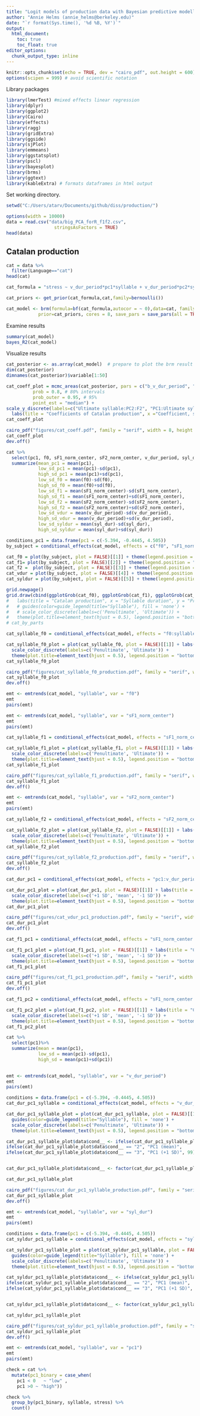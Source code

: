 ```yaml
---
title: "Logit models of production data with Bayesian predictive modelling"
author: "Annie Helms (annie_helms@berkeley.edu)"
date: "`r format(Sys.time(), '%d %B, %Y')`"
output:
  html_document:
    toc: true
    toc_float: true
editor_options: 
  chunk_output_type: inline
---
```


```r
knitr::opts_chunk$set(echo = TRUE, dev = "cairo_pdf", out.height = 600)
options(scipen = 999) # avoid scientific notation
```

Library packages

```r
library(lmerTest) #mixed effects linear regression
library(dplyr)
library(ggplot2)
library(Cairo)
library(effects)
library(ragg)
library(gridExtra)
library(ggside)
library(sjPlot)
library(emmeans)
library(ggstatsplot)
library(pscl)
library(bayesplot)
library(brms)
library(ggtext)
library(kableExtra) # formats dataframes in html output
```

Set working directory.

```r
setwd("C:/Users/atarv/Documents/github/diss/production/")
```


```r
options(width = 10000)
data = read.csv("data/big_PCA_forR_f1f2.csv", 
                  stringsAsFactors = TRUE)
head(data)
```

## Catalan production

```r
cat = data %>%
  filter(Language=="cat")
head(cat)

```

```r
cat_formula = "stress ~ v_dur_period*pc1*syllable + v_dur_period*pc2*syllable + f0*pc1*syllable + f0*pc2*syllable + syl_dur*pc1*syllable + syl_dur*pc2*syllable + sF1_norm_center*pc1*syllable + sF1_norm_center*pc2*syllable + sF2_norm_center*pc1*syllable + sF2_norm_center*pc2*syllable + (v_dur_period * syllable + f0 * syllable + syl_dur * syllable + sF1_norm_center*syllable + sF2_norm_center*syllable|partID)"

cat_priors <- get_prior(cat_formula,cat,family=bernoulli())

cat_model <- brm(formula=bf(cat_formula,autocor = ~ 0),data=cat, family=bernoulli(), 
            prior=cat_priors, cores = 8, save_pars = save_pars(all = TRUE), iter=4000)
```

Examine results

```r
summary(cat_model)
bayes_R2(cat_model)
```

Visualize results

```r
cat_posterior <- as.array(cat_model)  # prepare to plot the brm result
dim(cat_posterior)
dimnames(cat_posterior)$variable[1:50]
```

```r
cat_coeff_plot = mcmc_areas(cat_posterior, pars = c("b_v_dur_period", "b_pc1", "b_syllableult", "b_pc2", "b_f0", "b_syl_dur", "b_sF1_norm_center", "b_sF2_norm_center", "b_v_dur_period:pc1", "b_v_dur_period:syllableult", "b_pc1:syllableult", "b_v_dur_period:pc2", "b_syllableult:pc2", "b_pc1:f0", "b_syllableult:f0", "b_pc2:f0", "b_pc1:syl_dur", "b_syllableult:syl_dur", "b_pc2:syl_dur", "b_pc1:sF1_norm_center", "b_syllableult:sF1_norm_center", "b_pc2:sF1_norm_center","b_pc1:sF2_norm_center", "b_syllableult:sF2_norm_center", "b_pc2:sF2_norm_center", "b_v_dur_period:pc1:syllableult", "b_v_dur_period:syllableult:pc2", "b_pc1:syllableult:f0", "b_syllableult:pc2:f0", "b_pc1:syllableult:syl_dur", "b_syllableult:pc2:syl_dur", "b_pc1:syllableult:sF1_norm_center", "b_syllableult:pc2:sF1_norm_center", "b_pc1:syllableult:sF2_norm_center", "b_syllableult:pc2:sF2_norm_center"), 
          prob = 0.8, # 80% intervals
          prob_outer = 0.95, # 95%
          point_est = "median") +
scale_y_discrete(labels=c("Ultimate syllable:PC2:F2", "PC1:Ultimate syllable:F2", "Ultimate syllable:PC2:F1", "PC1:Ultimate syllable:F1", "Ultimate syllable:PC2:Syllable duration", "PC1:Ultimate syllable:Syllable duration", "Ultimate syllable:PC2:F0", "PC1:Ultimate syllable:F0", "Vowel duration (periodic):Ultimate syllable:PC2", "Vowel duration (periodic):PC1:Ultimate syllable", "PC2:F2", "Ultimate syllable:F2","PC1:F2", "PC2:F1", "Ultimate syllable:F1", "PC1:F1", "PC2:Syllable duration", "Ultimate syllable:Syllable duration", "PC1:Syllable duration", "PC2:F0", "Ultimate syllable:F0", "PC1:F0", "Ultimate syllable:PC2", "Vowel duration (periodic):PC2", "PC1:Ultimate syllable", "Vowel duration (periodic):Ultimate syllable", "Vowel duration (periodic):PC1", "F2", "F1", "Syllable duration", "F0", "PC2", "Ultimate syllable", "PC1", "Vowel duration (periodic)"), limits=rev) +
  labs(title = "Coefficients of Catalan production", x ="Coefficient, sd(Stress)") +theme(plot.title=element_text(hjust = 0.5))
cat_coeff_plot
```
```r
cairo_pdf("figures/cat_coeff.pdf", family = "serif", width = 8, height = 6)
cat_coeff_plot
dev.off()
```
```r
cat %>%
  select(pc1, f0, sF1_norm_center, sF2_norm_center, v_dur_period, syl_dur)%>%
  summarize(mean_pc1 = mean(pc1),
            low_sd_pc1 = mean(pc1)-sd(pc1),
            high_sd_pc1 = mean(pc1)+sd(pc1),
            low_sd_f0 = mean(f0)-sd(f0),
            high_sd_f0 = mean(f0)+sd(f0),
            low_sd_f1 = mean(sF1_norm_center)-sd(sF1_norm_center),
            high_sd_f1 = mean(sF1_norm_center)+sd(sF1_norm_center),
            low_sd_f2 = mean(sF2_norm_center)-sd(sF2_norm_center),
            high_sd_f2 = mean(sF2_norm_center)+sd(sF2_norm_center),
            low_sd_vdur = mean(v_dur_period)-sd(v_dur_period),
            high_sd_vdur = mean(v_dur_period)+sd(v_dur_period),
            low_sd_syldur = mean(syl_dur)-sd(syl_dur),
            high_sd_syldur = mean(syl_dur)+sd(syl_dur))
```
```r
conditions_pc1 = data.frame(pc1 = c(-5.394, -0.4445, 4.505))
by_subject = conditional_effects(cat_model, effects = c("f0", "sF1_norm_center", "sF2_norm_center", "v_dur_period", "syl_dur"), conditions = conditions_pc1)
```

```r
cat_f0 = plot(by_subject, plot = FALSE)[[1]] + theme(legend.position = "none") + xlim(-1.32201, 1.32147)
cat_f1= plot(by_subject, plot = FALSE)[[2]] + theme(legend.position = "none") + xlim(-0.244588, 0.09811737)
cat_f2 =  plot(by_subject, plot = FALSE)[[3]] + theme(legend.position = "none") + xlim(-0.1204947, 0.692393)
cat_vdur = plot(by_subject, plot = FALSE)[[4]] + theme(legend.position = "none")+xlim(-2.629341, 2.866584)
cat_syldur = plot(by_subject, plot = FALSE)[[5]] + theme(legend.position = "none") + xlim(-1.63065, 0.9310102)

grid.newpage()
grid.draw(cbind(ggplotGrob(cat_f0), ggplotGrob(cat_f1), ggplotGrob(cat_f2), ggplotGrob(cat_vdur), ggplotGrob(cat_syldur), size = "last"))
#   labs(title = "Catalan production", x = "Syllable duration", y = "Proportion stressed") +
#   # guides(color=guide_legend(title="Syllable"), fill = 'none') +
#   # scale_color_discrete(labels=c('Penultimate', 'Ultimate')) +
#   theme(plot.title=element_text(hjust = 0.5), legend.position = "bottom")
# cat_by_parts
```


```r
cat_syllable_f0 = conditional_effects(cat_model, effects = "f0:syllable", int_conditions = "syllable")
```

```r
cat_syllable_f0_plot = plot(cat_syllable_f0, plot = FALSE)[[1]] + labs(title = "Catalan production", x = "F0", y = "Proportion stressed") + guides(color=guide_legend(title="Syllable"), fill = 'none') +
  scale_color_discrete(labels=c('Penultimate', 'Ultimate')) +
  theme(plot.title=element_text(hjust = 0.5), legend.position = "bottom")
cat_syllable_f0_plot
```


```r
cairo_pdf("figures/cat_syllable_f0_production.pdf", family = "serif", width = 8, height = 6)
cat_syllable_f0_plot
dev.off()
```


```r
emt <- emtrends(cat_model, "syllable", var = "f0")
emt
pairs(emt)
```

```r
emt <- emtrends(cat_model, "syllable", var = "sF1_norm_center")
emt
pairs(emt)
```

```r
cat_syllable_f1 = conditional_effects(cat_model, effects = "sF1_norm_center:syllable", int_conditions = "syllable")
```

```r
cat_syllable_f1_plot = plot(cat_syllable_f1, plot = FALSE)[[1]] + labs(title = "Catalan production", x = "Normalized F1", y = "Proportion stressed") + guides(color=guide_legend(title="Syllable"), fill = 'none') +
  scale_color_discrete(labels=c('Penultimate', 'Ultimate')) +
  theme(plot.title=element_text(hjust = 0.5), legend.position = "bottom")
cat_syllable_f1_plot
```
```r
cairo_pdf("figures/cat_syllable_f1_production.pdf", family = "serif", width = 8, height = 6)
cat_syllable_f1_plot
dev.off()
```
```r
emt <- emtrends(cat_model, "syllable", var = "sF2_norm_center")
emt
pairs(emt)
```


```r
cat_syllable_f2 = conditional_effects(cat_model, effects = "sF2_norm_center:syllable", int_conditions = "syllable")
```

```r
cat_syllable_f2_plot = plot(cat_syllable_f2, plot = FALSE)[[1]] + labs(title = "Catalan production", x = "Normalized F2", y = "Proportion stressed") + guides(color=guide_legend(title="Syllable"), fill = 'none') +
  scale_color_discrete(labels=c('Penultimate', 'Ultimate')) +
  theme(plot.title=element_text(hjust = 0.5), legend.position = "bottom")
cat_syllable_f2_plot
```
```r
cairo_pdf("figures/cat_syllable_f2_production.pdf", family = "serif", width = 8, height = 6)
cat_syllable_f2_plot
dev.off()
```

```r
cat_dur_pc1 = conditional_effects(cat_model, effects = "pc1:v_dur_period", int_conditions = "pc1")
```

```r
cat_dur_pc1_plot = plot(cat_dur_pc1, plot = FALSE)[[1]] + labs(title = "Catalan production", x = "PC1", y = "Proportion stressed") + guides(color=guide_legend(title="Vowel duration (periodic)"), fill = 'none') +
  scale_color_discrete(labels=c('+1 SD', 'mean', '-1 SD')) +
  theme(plot.title=element_text(hjust = 0.5), legend.position = "bottom")
cat_dur_pc1_plot
```

```r
cairo_pdf("figures/cat_vdur_pc1_production.pdf", family = "serif", width = 8, height = 6)
cat_dur_pc1_plot
dev.off()
```

```r
cat_f1_pc1 = conditional_effects(cat_model, effects = "sF1_norm_center:pc1", int_conditions = "pc1")
```

```r
cat_f1_pc1_plot = plot(cat_f1_pc1, plot = FALSE)[[1]] + labs(title = "Catalan production", x = "Normalized F1", y = "Proportion stressed") + guides(color=guide_legend(title="PC1"), fill = 'none') +
  scale_color_discrete(labels=c('+1 SD', 'mean', '-1 SD')) +
  theme(plot.title=element_text(hjust = 0.5), legend.position = "bottom")
cat_f1_pc1_plot
```


```r
cairo_pdf("figures/cat_f1_pc1_production.pdf", family = "serif", width = 8, height = 6)
cat_f1_pc1_plot
dev.off()
```
```r
cat_f1_pc2 = conditional_effects(cat_model, effects = "sF1_norm_center:pc2", int_conditions = "pc2")
```

```r
cat_f1_pc2_plot = plot(cat_f1_pc2, plot = FALSE)[[1]] + labs(title = "Catalan production", x = "Normalized F1", y = "Proportion stressed") + guides(color=guide_legend(title="PC2"), fill = 'none') +
  scale_color_discrete(labels=c('+1 SD', 'mean', '-1 SD')) +
  theme(plot.title=element_text(hjust = 0.5), legend.position = "bottom")
cat_f1_pc2_plot
```

```r
cat %>%
  select(pc1)%>%
  summarize(mean = mean(pc1),
            low_sd = mean(pc1)-sd(pc1),
            high_sd = mean(pc1)+sd(pc1))
  
```
```r
emt <- emtrends(cat_model, "syllable", var = "v_dur_period")
emt
pairs(emt)
```

```r
conditions = data.frame(pc1 = c(-5.394, -0.4445, 4.505))
cat_dur_pc1_syllable = conditional_effects(cat_model, effects = "v_dur_period:syllable", conditions = conditions)
```

```r
cat_dur_pc1_syllable_plot = plot(cat_dur_pc1_syllable, plot = FALSE)[[1]] + labs(title = "Catalan production", x = "Vowel duration (periodic)", y = "Proportion stressed") +
  guides(color=guide_legend(title="Syllable"), fill = 'none') +
  scale_color_discrete(labels=c('Penultimate', 'Ultimate')) +
  theme(plot.title=element_text(hjust = 0.5), legend.position = "bottom")

cat_dur_pc1_syllable_plot$data$cond__ <- ifelse(cat_dur_pc1_syllable_plot$data$cond__ == "1", "PC1 (-1 SD)",
ifelse(cat_dur_pc1_syllable_plot$data$cond__ == "2", "PC1 (mean)",
ifelse(cat_dur_pc1_syllable_plot$data$cond__ == "3", "PC1 (+1 SD)", 99)))


cat_dur_pc1_syllable_plot$data$cond__ <- factor(cat_dur_pc1_syllable_plot$data$cond__, levels = c("PC1 (-1 SD)", "PC1 (mean)", "PC1 (+1 SD)"))

cat_dur_pc1_syllable_plot
```

```r
cairo_pdf("figures/cat_dur_pc1_syllable_production.pdf", family = "serif", width = 8, height = 6)
cat_dur_pc1_syllable_plot
dev.off()
```

```r
emt <- emtrends(cat_model, "syllable", var = "syl_dur")
emt
pairs(emt)
```

```r
conditions = data.frame(pc1 = c(-5.394, -0.4445, 4.505))
cat_syldur_pc1_syllable = conditional_effects(cat_model, effects = "syl_dur:syllable", conditions = conditions)
```

```r
cat_syldur_pc1_syllable_plot = plot(cat_syldur_pc1_syllable, plot = FALSE)[[1]] + labs(title = "Catalan production", x = "Vowel duration (periodic)", y = "Proportion stressed") +
  guides(color=guide_legend(title="Syllable"), fill = 'none') +
  scale_color_discrete(labels=c('Penultimate', 'Ultimate')) +
  theme(plot.title=element_text(hjust = 0.5), legend.position = "bottom")

cat_syldur_pc1_syllable_plot$data$cond__ <- ifelse(cat_syldur_pc1_syllable_plot$data$cond__ == "1", "PC1 (-1 SD)",
ifelse(cat_syldur_pc1_syllable_plot$data$cond__ == "2", "PC1 (mean)",
ifelse(cat_syldur_pc1_syllable_plot$data$cond__ == "3", "PC1 (+1 SD)", 99)))


cat_syldur_pc1_syllable_plot$data$cond__ <- factor(cat_syldur_pc1_syllable_plot$data$cond__, levels = c("PC1 (-1 SD)", "PC1 (mean)", "PC1 (+1 SD)"))

cat_syldur_pc1_syllable_plot
```

```r
cairo_pdf("figures/cat_syldur_pc1_syllable_production.pdf", family = "serif", width = 8, height = 6)
cat_syldur_pc1_syllable_plot
dev.off()
```





```r
emt <- emtrends(cat_model, "syllable", var = "pc1")
emt
pairs(emt)
```


```r
check = cat %>%
  mutate(pc1_binary = case_when(
    pc1 < 0   ~ "low" ,
    pc1 >0 ~ "high"))

check %>%
  group_by(pc1_binary, syllable, stress) %>% 
  count()
```



